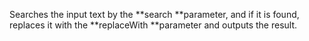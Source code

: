 Searches the input text by the **search **parameter, and if it is found, replaces it with the **replaceWith **parameter and outputs the result.